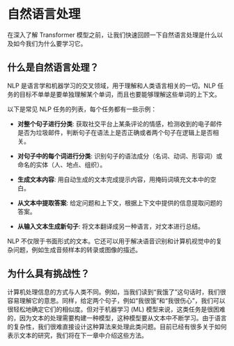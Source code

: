 # 自然语言处理 

在深入了解 Transformer 模型之前，让我们快速回顾一下自然语言处理是什么以及如今我们为什么要学习它。

## 什么是自然语言处理？

NLP 是语言学和机器学习的交叉领域，用于理解和人类语言相关的一切。NLP 任务的目标不单单是要单独理解某个单词，而且也要能够理解这些单词的上下文。

以下是常见 NLP 任务的列表，每个任务都有一些示例：

- **对整个句子进行分类**: 获取社交平台上某条评论的情感，检测收到的电子邮件是否为垃圾邮件，判断句子在语法上是否正确或者两个句子在逻辑上是否相关。

- **对句子中的每个词进行分类**: 识别句子的语法成分（名词、动词、形容词）或命名的实体（人、地点、组织）。

- **生成文本内容**: 用自动生成的文本完成提示内容，用掩码词填充文本中的空白。

- **从文本中提取答案**: 给定问题和上下文，根据上下文中提供的信息提取问题的答案。

- **从输入文本生成新句子**: 将文本翻译成另一种语言，对文本进行总结。

NLP 不仅限于书面形式的文本。它还可以用于解决语音识别和计算机视觉中的复杂问题，例如生成音频样本的转录或图像的描述。

## 为什么具有挑战性？

计算机处理信息的方式与人类不同。例如，当我们读到“我饿了”这句话时，我们很容易理解它的意思。同样，给定两个句子，例如“我很饿”和“我很伤心”，我们可以很轻松地确定它们的相似度。但对于机器学习 (ML) 模型来说，这类任务是很困难的，因为文本的处理需要构建一种模型，这种模型要从文本中不断学习。由于语言的复杂性，我们很难直接设计这种算法来处理此类问题。目前已经有很多关于如何表示文本的研究，我们将在下一章中介绍这些方法。

